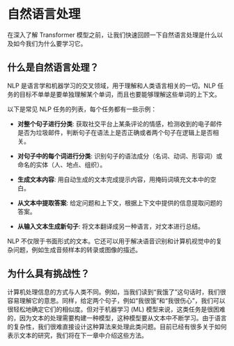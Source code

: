 # 自然语言处理 

在深入了解 Transformer 模型之前，让我们快速回顾一下自然语言处理是什么以及如今我们为什么要学习它。

## 什么是自然语言处理？

NLP 是语言学和机器学习的交叉领域，用于理解和人类语言相关的一切。NLP 任务的目标不单单是要单独理解某个单词，而且也要能够理解这些单词的上下文。

以下是常见 NLP 任务的列表，每个任务都有一些示例：

- **对整个句子进行分类**: 获取社交平台上某条评论的情感，检测收到的电子邮件是否为垃圾邮件，判断句子在语法上是否正确或者两个句子在逻辑上是否相关。

- **对句子中的每个词进行分类**: 识别句子的语法成分（名词、动词、形容词）或命名的实体（人、地点、组织）。

- **生成文本内容**: 用自动生成的文本完成提示内容，用掩码词填充文本中的空白。

- **从文本中提取答案**: 给定问题和上下文，根据上下文中提供的信息提取问题的答案。

- **从输入文本生成新句子**: 将文本翻译成另一种语言，对文本进行总结。

NLP 不仅限于书面形式的文本。它还可以用于解决语音识别和计算机视觉中的复杂问题，例如生成音频样本的转录或图像的描述。

## 为什么具有挑战性？

计算机处理信息的方式与人类不同。例如，当我们读到“我饿了”这句话时，我们很容易理解它的意思。同样，给定两个句子，例如“我很饿”和“我很伤心”，我们可以很轻松地确定它们的相似度。但对于机器学习 (ML) 模型来说，这类任务是很困难的，因为文本的处理需要构建一种模型，这种模型要从文本中不断学习。由于语言的复杂性，我们很难直接设计这种算法来处理此类问题。目前已经有很多关于如何表示文本的研究，我们将在下一章中介绍这些方法。

